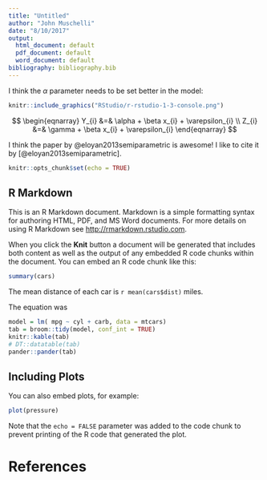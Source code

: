 ```yaml
---
title: "Untitled"
author: "John Muschelli"
date: "8/10/2017"
output:
  html_document: default
  pdf_document: default
  word_document: default
bibliography: bibliography.bib
---
```



I think the $\alpha$ parameter needs to be set better in the model:

```r
knitr::include_graphics("RStudio/r-rstudio-1-3-console.png")
```


$$
\begin{eqnarray}
Y_{i} &=& \alpha + \beta x_{i} + \varepsilon_{i} \\
Z_{i} &=& \gamma + \beta x_{i} + \varepsilon_{i} 
\end{eqnarray}
$$

I think the paper by @eloyan2013semiparametric is awesome!
I like to cite it by [@eloyan2013semiparametric].

```r
knitr::opts_chunk$set(echo = TRUE)
```

## R Markdown

This is an R Markdown document. Markdown is a simple formatting syntax for authoring HTML, PDF, and MS Word documents. For more details on using R Markdown see <http://rmarkdown.rstudio.com>.

When you click the **Knit** button a document will be generated that includes both content as well as the output of any embedded R code chunks within the document. You can embed an R code chunk like this:

```r
summary(cars)
```
The mean distance of each car is `r mean(cars$dist)` miles.

The equation was


```r
model = lm( mpg ~ cyl + carb, data = mtcars)
tab = broom::tidy(model, conf_int = TRUE)
knitr::kable(tab)
# DT::datatable(tab)
pander::pander(tab)
```


## Including Plots

You can also embed plots, for example:

```r
plot(pressure)
```

Note that the `echo = FALSE` parameter was added to the code chunk to prevent printing of the R code that generated the plot.

# References
